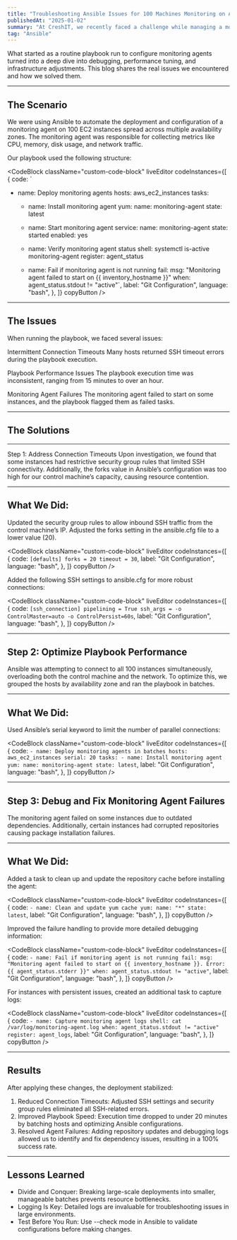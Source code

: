 ---
title: "Troubleshooting Ansible Issues for 100 Machines Monitoring on AWS"
publishedAt: "2025-01-02"
summary: "At CreshIT, we recently faced a challenge while managing a monitoring setup for 100 EC2 instances on AWS using Ansible."
tag: "Ansible"
---

What started as a routine playbook run to configure monitoring agents turned into a deep dive into debugging, performance tuning, and infrastructure adjustments. This blog shares the real issues we encountered and how we solved them.

---
## The Scenario
We were using Ansible to automate the deployment and configuration of a monitoring agent on 100 EC2 instances spread across multiple availability zones. The monitoring agent was responsible for collecting metrics like CPU, memory, disk usage, and network traffic.

Our playbook used the following structure:

<CodeBlock
    className="custom-code-block"
    liveEditor
    codeInstances={[
        {
            code: `
- name: Deploy monitoring agents
  hosts: aws_ec2_instances
  tasks:
    - name: Install monitoring agent
      yum:
        name: monitoring-agent
        state: latest

    - name: Start monitoring agent
      service:
        name: monitoring-agent
        state: started
        enabled: yes

    - name: Verify monitoring agent status
      shell: systemctl is-active monitoring-agent
      register: agent_status

    - name: Fail if monitoring agent is not running
      fail:
        msg: "Monitoring agent failed to start on {{ inventory_hostname }}"
      when: agent_status.stdout != "active"`,
            label: "Git Configuration",
            language: "bash",
        },
    ]}
    copyButton
/>



---
## The Issues

When running the playbook, we faced several issues:

Intermittent Connection Timeouts
Many hosts returned SSH timeout errors during the playbook execution.

Playbook Performance Issues
The playbook execution time was inconsistent, ranging from 15 minutes to over an hour.

Monitoring Agent Failures
The monitoring agent failed to start on some instances, and the playbook flagged them as failed tasks.


---
## The Solutions

---
Step 1: Address Connection Timeouts
Upon investigation, we found that some instances had restrictive security group rules that limited SSH connectivity. Additionally, the forks value in Ansible’s configuration was too high for our control machine’s capacity, causing resource contention.

---
## What We Did:

Updated the security group rules to allow inbound SSH traffic from the control machine’s IP.
Adjusted the forks setting in the ansible.cfg file to a lower value (20).

<CodeBlock
    className="custom-code-block"
    liveEditor
    codeInstances={[
        {
            code: `[defaults]
forks = 20
timeout = 30`,
            label: "Git Configuration",
            language: "bash",
        },
    ]}
    copyButton
/>

Added the following SSH settings to ansible.cfg for more robust connections:

<CodeBlock
    className="custom-code-block"
    liveEditor
    codeInstances={[
        {
            code: `[ssh_connection]
pipelining = True
ssh_args = -o ControlMaster=auto -o ControlPersist=60s`,
            label: "Git Configuration",
            language: "bash",
        },
    ]}
    copyButton
/>

---
## Step 2: Optimize Playbook Performance
Ansible was attempting to connect to all 100 instances simultaneously, overloading both the control machine and the network. To optimize this, we grouped the hosts by availability zone and ran the playbook in batches.

---
## What We Did:

Used Ansible’s serial keyword to limit the number of parallel connections:

<CodeBlock
    className="custom-code-block"
    liveEditor
    codeInstances={[
        {
            code: `- name: Deploy monitoring agents in batches
  hosts: aws_ec2_instances
  serial: 20
  tasks:
    - name: Install monitoring agent
      yum:
        name: monitoring-agent
        state: latest`,
            label: "Git Configuration",
            language: "bash",
        },
    ]}
    copyButton
/>

---
## Step 3: Debug and Fix Monitoring Agent Failures
The monitoring agent failed on some instances due to outdated dependencies. Additionally, certain instances had corrupted repositories causing package installation failures.

---
## What We Did:

Added a task to clean up and update the repository cache before installing the agent:

<CodeBlock
    className="custom-code-block"
    liveEditor
    codeInstances={[
        {
            code: `- name: Clean and update yum cache
  yum:
    name: "*"
    state: latest`,
            label: "Git Configuration",
            language: "bash",
        },
    ]}
    copyButton
/>

Improved the failure handling to provide more detailed debugging information:

<CodeBlock
    className="custom-code-block"
    liveEditor
    codeInstances={[
        {
            code: `- name: Fail if monitoring agent is not running
  fail:
    msg: "Monitoring agent failed to start on {{ inventory_hostname }}. Error: {{ agent_status.stderr }}"
  when: agent_status.stdout != "active"`,
            label: "Git Configuration",
            language: "bash",
        },
    ]}
    copyButton
/>

For instances with persistent issues, created an additional task to capture logs:

<CodeBlock
    className="custom-code-block"
    liveEditor
    codeInstances={[
        {
            code: `- name: Capture monitoring agent logs
  shell: cat /var/log/monitoring-agent.log
  when: agent_status.stdout != "active"
  register: agent_logs`,
            label: "Git Configuration",
            language: "bash",
        },
    ]}
    copyButton
/>

---
## Results
After applying these changes, the deployment stabilized:

1. Reduced Connection Timeouts: Adjusted SSH settings and security group rules eliminated all SSH-related errors.
2. Improved Playbook Speed: Execution time dropped to under 20 minutes by batching hosts and optimizing Ansible configurations.
3. Resolved Agent Failures: Adding repository updates and debugging logs allowed us to identify and fix dependency issues, resulting in a 100% success rate.

---
## Lessons Learned
- Divide and Conquer: Breaking large-scale deployments into smaller, manageable batches prevents resource bottlenecks.
- Logging Is Key: Detailed logs are invaluable for troubleshooting issues in large environments.
- Test Before You Run: Use --check mode in Ansible to validate configurations before making changes.